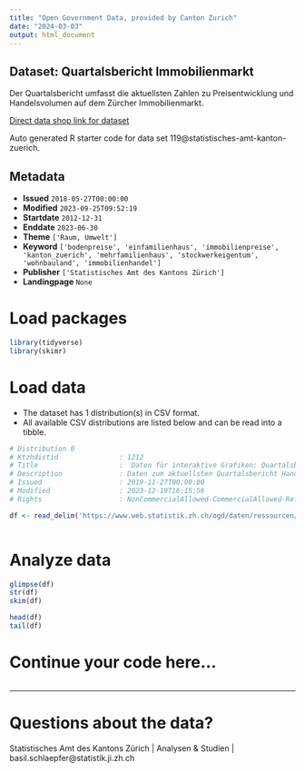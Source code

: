 ```yaml
---
title: "Open Government Data, provided by Canton Zurich"
date: "2024-03-03"
output: html_document
---
```


## Dataset: Quartalsbericht Immobilienmarkt

Der Quartalsbericht umfasst die aktuellsten Zahlen zu Preisentwicklung und Handelsvolumen auf dem Zürcher Immobilienmarkt.

[Direct data shop link for dataset](https://www.zh.ch/de/politik-staat/statistik-daten/datenkatalog.html#/datasets/119@statistisches-amt-kanton-zuerich)

Auto generated R starter code for data set 119@statistisches-amt-kanton-zuerich.

## Metadata

- **Issued** `2018-05-27T00:00:00`
- **Modified** `2023-09-25T09:52:19`
- **Startdate** `2012-12-31`
- **Enddate** `2023-06-30`
- **Theme** `['Raum, Umwelt']`
- **Keyword** `['bodenpreise', 'einfamilienhaus', 'immobilienpreise', 'kanton_zuerich', 'mehrfamilienhaus', 'stockwerkeigentum', 'wohnbauland', 'immobilienhandel']`
- **Publisher** `['Statistisches Amt des Kantons Zürich']`
- **Landingpage** `None`


# Load packages

```r

library(tidyverse)
library(skimr)

```

# Load data

-   The dataset has 1 distribution(s) in CSV format.
-   All available CSV distributions are listed below and can be read into a tibble.

```r

# Distribution 0
# Ktzhdistid               : 1212
# Title                    :  Daten für interaktive Grafiken: Quartalsbericht Handänderungsstatistik 
# Description              : Daten zum aktuellsten Quartalsbericht Handänderungsstatistik zur Preisentwicklung von Wohnbauland, Stockwerkeigentum, Ein- und Mehrfamilienhäusern.
# Issued                   : 2019-11-27T00:00:00
# Modified                 : 2023-12-19T16:15:56
# Rights                   : NonCommercialAllowed-CommercialAllowed-ReferenceRequired

df <- read_delim('https://www.web.statistik.zh.ch/ogd/daten/ressourcen/KTZH_00000119_00001212.csv')



```

# Analyze data

```r

glimpse(df)
str(df)
skim(df)

head(df)
tail(df)

```

# Continue your code here...

```r

```

------------------------------------------------------------------------

# Questions about the data?

Statistisches Amt des Kantons Zürich | Analysen & Studien | basil.schlaepfer@statistik.ji.zh.ch
